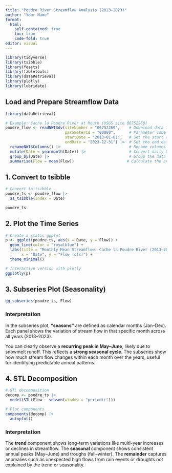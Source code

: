 ```yaml
---
title: "Poudre River Streamflow Analysis (2013–2023)"
author: "Your Name"
format:
  html:
    self-contained: true
    toc: true
    code-fold: true
editor: visual
---
```


```r
library(tidyverse)
library(tsibble)
library(feasts)
library(fabletools)
library(dataRetrieval)
library(plotly)
library(lubridate)
```

## Load and Prepare Streamflow Data

```r
library(dataRetrieval)

# Example: Cache la Poudre River at Mouth (USGS site 06752260)
poudre_flow <- readNWISdv(siteNumber = "06752260",    # Download data from USGS for site 06752260
                          parameterCd = "00060",      # Parameter code 00060 = discharge in cfs)
                          startDate = "2013-01-01",   # Set the start date
                          endDate = "2023-12-31") |>  # Set the end date
  renameNWISColumns() |>                              # Rename columns to standard names (e.g., "Flow", "Date")
  mutate(Date = yearmonth(Date)) |>                   # Convert daily Date values into a year-month format (e.g., "2023 Jan")
  group_by(Date) |>                                   # Group the data by the new monthly Date
  summarise(Flow = mean(Flow))                       # Calculate the average daily flow for each month

```

## 1. Convert to tsibble

```r
# Convert to tsibble
poudre_ts <- poudre_flow |>
  as_tsibble(index = Date)

poudre_ts
```

## 2. Plot the Time Series

```r
# Create a static ggplot
p <- ggplot(poudre_ts, aes(x = Date, y = Flow)) +
  geom_line(color = "royalblue") +
  labs(title = "Monthly Mean Streamflow: Cache la Poudre River (2013–2023)",
       x = "Date", y = "Flow (cfs)") +
  theme_minimal()

# Interactive version with plotly
ggplotly(p)

```

## 3. Subseries Plot (Seasonality)

```r
gg_subseries(poudre_ts, Flow)
```

### Interpretation

In the subseries plot, **"seasons"** are defined as calendar months (Jan–Dec). Each panel shows the variation of stream flow in that specific month across all years (2013–2023).

You can clearly observe a **recurring peak in May–June**, likely due to snowmelt runoff. This reflects a **strong seasonal cycle**. The subseries show how much stream flow changes within each month over the years, useful for identifying predictable annual patterns.

## 4. STL Decomposition

```r
# STL decomposition
decomp <- poudre_ts |>
  model(STL(Flow ~ season(window = "periodic")))

# Plot components
components(decomp) |>
  autoplot()
```

### Interpretation

The **trend** component shows long-term variations like multi-year increases or declines in streamflow. The **seasonal** component shows consistent annual peaks (May–June) and troughs (fall–winter). The **remainder** captures anomalies such as unexpected high flows from rain events or droughts not explained by the trend or seasonality.
